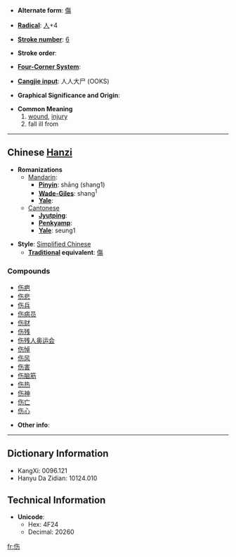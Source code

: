 * '''Alternate form''': [[傷]]

* '''[[Wiktionary:Chinese radical index| Radical]]''': [[Wiktionary:Chinese radical index 人|人]]+4

* '''[[Wiktionary:Chinese total strokes index|Stroke number]]''': [[Wiktionary:Chinese total strokes index 6|6]]

* '''Stroke order''': 

* '''[[Wiktionary:Chinese four corner index|Four-Corner System]]''': 

* '''[[Wiktionary:Chinese Cangjie index|Cangjie input]]''': 人人大尸 (OOKS)

* '''Graphical Significance and Origin''': 

* '''Common Meaning'''
*# [[wound]], [[injury]]
*# fall ill from


----

== Chinese [[Hanzi]] ==

* '''Romanizations'''
** [[Mandarin]]:
*** '''[[Pinyin]]''': shāng (shang1)
*** '''[[Wade-Giles]]''': shang<sup>1</sup>
*** '''[[Yale]]''': 
**[[Cantonese]]
***'''[[Jyutping]]''':
***'''[[Penkyamp]]''': 
***'''[[Yale]]''': seung1

* '''Style''': [[Simplified Chinese]] 
** '''[[Traditional Chinese|Traditional]] equivalent''': [[傷]]

===Compounds===
*[[伤疤]]
*[[伤悲]]
*[[伤兵]]
*[[伤病员]]
*[[伤财]]
*[[伤残]]
*[[伤残人奥运会]]
*[[伤悼]]
*[[伤风]]
*[[伤害]]
*[[伤脑筋]]
*[[伤热]]
*[[伤神]]
*[[伤亡]]
*[[伤心]]

* '''Other info''': 

----

== Dictionary Information ==

* KangXi: 0096.121
* Hanyu Da Zidian: 10124.010

== Technical Information ==

* '''Unicode''':
** Hex: 4F24
** Decimal: 20260

[[fr:伤]]